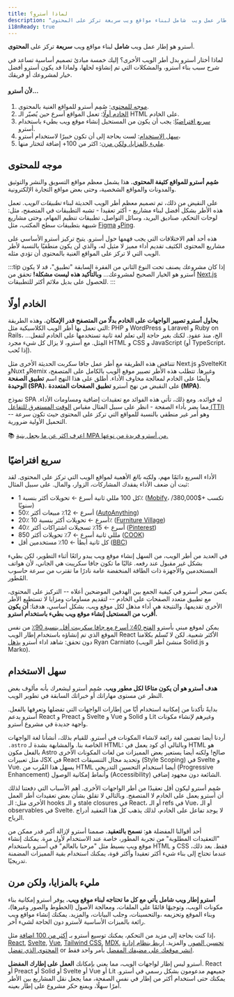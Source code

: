```yaml
---
title: لماذا أسترو؟
description: "أسترو هو إطار عمل ويب  شامل لبناء مواقع ويب سريعة تركز على المحتوى"
i18nReady: true
---
```


أسترو هو إطار عمل ويب **شامل** لبناء مواقع ويب **سريعة** تركز على **المحتوى**.

لماذا أختار أسترو بدل أطر الويب الأخرى؟ إليك خمسة مبادئ تصميم أساسية تساعد في شرح سبب بناء أسترو، والمشكلات التي تم إنشاؤه لحلها، ولماذا قد يكون أسترو أفضل خيار لمشروعك أو فريقك.


#### لأن أسترو...

1. [موجه للمحتوى](#موجه-للمحتوى): صُمِم أسترو للمواقع الغنية بالمحتوى.
2. [الخادم أولًا](#الخادم-أولًا): تعمل المواقع أسرع حين يُصيّر الـ HTML على الخادم.
3. [سريع افتراضيًا](#سريع-افتراضيًا): يجب أن يكون من المستحيل إنشاء موقع ويب بطيء باستخدام أسترو.
4. [سهل الاستخدام](#سهل-الاستخدام): لست بحاجة إلى أن تكون خبيرًا لاستخدام أسترو،
5. [مليء بالمزايا، ولكن مرن](#مليء-بالمزايا-ولكن-مرن): اكثر من 100+ إضافة لتختار منها.

## موجه للمحتوى

**صُمِم أسترو للمواقع كثيفة المحتوى.** هذا يشمل معظم مواقع التسويق والنشر والتوثيق والمدونات والمواقع الشخصية، وحتى بعض مواقع التجارة الإلكترونية.

على النقيض من ذلك، تم تصميم معظم أطر الويب الحديثة لبناء *تطبيقات الويب*. تعمل هذه الأطر بشكل أفضل لبناء مشاريع - أكثر تعقيدا - تشبه التطبيقات في المتصفح، مثل: لوحات التحكم، صناديق البريد، وسائل التواصل، تطبيقات تنظيم المهام، وحتى مشاريع شبيهة بتطبيقات سطح المكتب، مثل [Figma](https://figma.com/) و[Ping](https://ping.gg/).

هذه أحد أهم الاختلافات التي يجب فهمها حول أسترو. يتيح تركيز أسترو الأساسي على مشاريع المحتوى الكثيف تقديم أداء مميز لا مثيل له، والذي لن يكون منطقيًا بالنسبة لأطر الويب التي لا تركز على المواقع الغنية بالمحتوى أن تؤدي مثله.

:::tip
إذا كان مشروعك يصنف تحت النوع الثاني من الفقرة السابقة "تطبيق"، قد لا يكون أسترو هو الخيار الصحيح لمشروعك... **وبالتأكيد هذه ليست مشكلة!** تحقق من [Next.js](https://nextjs.org/) للحصول على بديل ملائم أكثر للتطبيقات.
:::


## الخادم أولًا

**يحاول أسترو تصيير الواجهات على الخادم بدلًا من المتصفح قدر الإمكان.** وهذه الطريقة التي تعمل بها أطر الويب الكلاسيكية مثل: PHP و WordPress و Laravel و Ruby on Rails، ...الخ، منذ عقود. لكنك بغير حاجة إلى تعلم لغة ثانية تستخدمها على الخادم لتفعل المِثل. مع أسترو، لا يزال كل شيء مجرد HTML و CSS و JavaScript (أو TypeScript، إذا تُحب).

تتناقض هذه الطريقة مع أطر عمل جافا سكربت الحديثة الأخرى مثل Next.js وSvelteKit وNuxt وRemix وغيرها. تتطلب هذه الأطر تصيير موقع الويب بالكامل على المتصفح، وأيضًا على الخادم لمعالجة مخاوف الأداء. أطلق على هذا النهج اسم **تطبيق الصفحة الوحيدة (SPA)**، على النقيض من نهج أسترو **تطبيق الصفحات المتعددة (MPA)**.

نموذج SPA له فوائده. ومع ذلك، تأتي هذه الفوائد مع تعقيدات إضافية ومساومات الأداء. مما يضر بأداء الصفحة - انظر على سبيل المثال مقياس [الوقت المستغرق للتفاعل (TTI)](https://web.dev/interactive/) -- وهو أمر غير منطقي بالنسبة للمواقع التي تركز على المحتوى حيث تكون سرعة التحميل الأولية ضرورية.

📚 [اعرف اكثر عن ما يجعل بنية MPA من أسترو فريدة من نوعها.](/ar/concepts/mpa-vs-spa/)


## سريع افتراضيًا

الأداء السريع دائمًا مهم، ولكنه *بالغ* الأهمية لمواقع الويب التي تركز على المحتوى. لقد ثبت أن ضعف الأداء يفقدك المشاركات، الزوار، والمال. على سبيل المثال:

- كل 100 مللي ثانية أسرع ← تحويلات أكثر بنسبة 1٪ ([Mobify](https://web.dev/why-speed-matters/)، تكسب +$380,000/سنويًا)
- 50٪ أسرع ← 12٪ مبيعات أكثر ([AutoAnything](https://www.digitalcommerce360.com/2010/08/19/web-accelerator-revs-conversion-and-sales-autoanything/))
- 20٪ أسرع ← تحويلات أكثر بنسبة 10٪ ([Furniture Village](https://www.thinkwithgoogle.com/intl/en-gb/marketing-strategies/app-and-mobile/furniture-village-and-greenlight-slash-page-load-times-boosting-user-experience/))
- 40٪ أسرع ← 15٪ تسجيلات اشتراكات أكثر ([Pinterest](https://medium.com/pinterest-engineering/driving-user-growth-with-performance-improvements-cfc50dafadd7))
- 850 مللي ثانية أسرع ← 7٪ تحويلات أكثر ([COOK](https://web.dev/why-speed-matters/))
- كل ثانية أبطأ ← 10٪ مستخدمين أقل ([BBC](https://www.creativebloq.com/features/how-the-bbc-builds-websites-that-scale))

في العديد من أطر الويب، من السهل إنشاء موقع ويب يبدو رائعًا أثناء التطوير، لكن بطيء بشكل غير مقبول عند رفعه. غالبًا ما تكون جافا سكريبت هي الجاني، لأن هواتف المستخدمين والأجهزة ذات الطاقة المنخفضة عامة نادرًا ما تقترب من سرعة حاسوب المُطور.

يكمن سحر أسترو في كيفية الجمع بين الهدفين الموضحين أعلاه -- التركيز على المحتوى، مع تطبيق متعدد الصفحات على الخادم -- لتقديم مساومات ومزايا لا تستطيع الأطر الأخرى تقديمها. والنتيجة هي أداء مذهل لكل موقع ويب، بشكل أساسي، هدفنا: **أن يكون أقرب من المستحيل إنشاء موقع ويب بطيء باستخدام أسترو.**

يمكن لموقع مبني بأسترو [الفتح  40٪ أسرع مع جافا سكريبت أقل بنسبة 90٪](https://twitter.com/t3dotgg/status/1437195415439360003) من نفس الموقع الذي تم إنشاؤه باستخدام إطار الويب React الأكثر شعبية. لكن لا تّسلم بكلامنا دون تحقق: شاهد اداء أسترو [يذهل](https://youtu.be/2ZEMb_H-LYE?t=8163) Ryan Carniato (منشئ أطر الويب Solid.js و Marko).

## سهل الاستخدام

**هدف أسترو هو أن يكون متاحًا لكل مطور ويب.** صُمِم أسترو ليشعرك بأنه مألوف بغض النظر عن مستوى مهاراتك أو خبراتك السابقة في تطوير الويب.

بدايةً تأكدنا من إمكانية استخدام أيًا من إطارات الواجهات التي تفضلها وتعرفها بالفعل. أسترو يدعم React و Preact و Svelte و Vue و Solid و Lit وغيرهم لإنشاء مكونات واجهة جديدة في مشروع أسترو.

أردنا أيضا تضمين لغة رائعة لانشاء المكونات في أسترو. للقيام بذلك، أنشأنا لغة الواجهات `.astro` الخاصة بنا. والمشابهة بشدة لـ HTML: وبالتالي أي كود يعمل في HTML هو بالفعل مكون Astro صالح! ولكنه أيضا يستعير بعض المميزات من لغات المكونات الأخرى مثل تعبيرات JSX في React وتحديد مجال التنسيقات (Style Scoping) في Svelte و Vue. يسهل هذا القُرب من HTML أيضا استخدام التحسين التدريجي (Progressive Enhancement) وأنماط إمكانية الوصول (Accessibility) الشائعة دون مجهود إضافي.

صُمِم أسترو ليكون أقل تعقيدًا من أطر الواجهات الأخرى. أهم الأسباب التي دفعتنا لذلك أن أسترو يعمل على الخادم لا المتصفح. وبالتالي لا تقلق بشأن بعض تعقيدات أطر العمل الأخرى مثل: الـ hooks و الـ stale closures في React، أو الـ refs في Vue، أو الـ observables في Svelte. لا يوجد تفاعل على الخادم، لذلك يذهب كل هذا التعقيد أدراج الرياح.

أحد أقوالنا المفضلة هو: **نسمح بالتعقيد.** صممنا أسترو لإزالة أكبر قدر ممكن من "التعقيدات المطلوبة" من تجربة المطور، خاصة عند الاستخدام لأول مرة. يمكنك إنشاء موقع ويب بسيط مثل "مرحبا بالعالم" في أسترو باستخدام HTML و CSS فقط. بعد ذلك، عندما تحتاج إلى بناء شيء أكثر تعقيدا وأكثر قوة، يمكنك استخدام بقية المميزات المضمنة تدريجيًا.

## مليء بالمزايا، ولكن مرن

**أسترو إطار ويب شامل يأتي مع كل ما تحتاجه لبناء موقع ويب.** يوفر أسترو إمكانية بناء مكونات الويب، وتوجيهًا قائمًا على الملفات، ومعالجة الأصول (الخطوط والصور وغيرها)، وبناء الموقع وتحزيمه ،والتحسينات،  وجلب البيانات، والمزيد. يمكنك إنشاء مواقع ويب رائعة بالميزات الأساسية لأسترو دون الحاجة لشيء آخر.


إذا كنت بحاجة إلى مزيد من التحكم، يمكنك توسيع أسترو بـ [أكثر من 100 اضافة](https://astro.build/integrations/) مثل، [React](https://www.npmjs.com/package/@astrojs/react), [Svelte](https://www.npmjs.com/package/@astrojs/svelte), [Vue](https://www.npmjs.com/package/@astrojs/vue), [Tailwind CSS](https://www.npmjs.com/package/@astrojs/tailwind), [MDX](https://www.npmjs.com/package/@astrojs/mdx), [تحسين الصور](https://www.npmjs.com/package/@astrojs/image), والمزيد. [اربط بنظام إدارة المحتوى الذي تفضل](/ar/guides/cms/) or [انشر موقعك على مضيفك المفضل](/ar/guides/deploy/) بأمر واحد فقط.


أسترو ليس إطار لواجهات الويب، مما يعني  بإمكانك **العمل على إطارك المفضل**. React أو Preact أو Solid أو Svelte أو Vue أو Lit جميعهم مدعومون بشكل رسمي في أسترو. يمكنك حتى استخدام أكثر من إطار في نفس الصفحة، مما يجعل  نقل المشاريع بين الأطر أمرًا سهلًا، ويمنع حكر مشروع على إطار بعينه.
